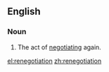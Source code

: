 ==English==

===Noun===
{{en-noun}}

#The act of [[negotiate|negotiating]] again.

[[el:renegotiation]]
[[zh:renegotiation]]